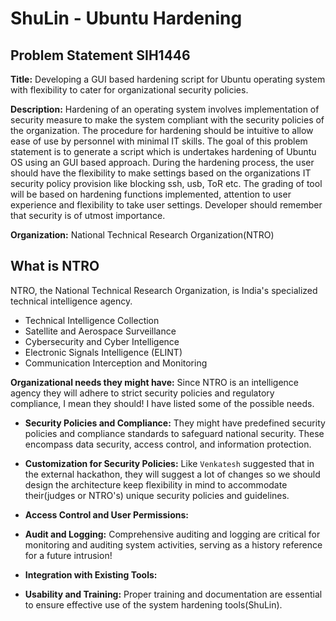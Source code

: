 # ShuLin - Ubuntu Hardening

## Problem Statement SIH1446

**Title:** Developing a GUI based hardening script for Ubuntu operating system with flexibility to cater for organizational security policies.

**Description:** Hardening of an operating system involves implementation of security measure to make the system compliant with the security policies of the organization. The procedure for hardening should be intuitive to allow ease of use by personnel with minimal IT skills. The goal of this problem statement is to generate a script which is undertakes hardening of Ubuntu OS using an GUI based approach. During the hardening process, the user should have the flexibility to make settings based on the organizations IT security policy provision like blocking ssh, usb, ToR etc. The grading of tool will be based on hardening functions implemented, attention to user experience and flexibility to take user settings. Developer should remember that security is of utmost importance.

**Organization:** National Technical Research Organization(NTRO)

## What is NTRO

NTRO, the National Technical Research Organization, is India's specialized technical intelligence agency.

- Technical Intelligence Collection
- Satellite and Aerospace Surveillance
- Cybersecurity and Cyber Intelligence
- Electronic Signals Intelligence (ELINT)
- Communication Interception and Monitoring

**Organizational needs they might have:**
Since NTRO is an intelligence agency they will adhere to strict security policies and regulatory compliance, I mean they should! I have listed some of the possible needs.

- **Security Policies and Compliance:** They might have predefined security policies and compliance standards to safeguard national security. These encompass data security, access control, and information protection.

- **Customization for Security Policies:** Like `Venkatesh` suggested that in the external hackathon, they will suggest a lot of changes so we should design the architecture keep flexibility in mind to accommodate their(judges or NTRO's) unique security policies and guidelines.

- **Access Control and User Permissions:**

- **Audit and Logging:** Comprehensive auditing and logging are critical for monitoring and auditing system activities, serving as a history reference for a future intrusion!

- **Integration with Existing Tools:**

- **Usability and Training:** Proper training and documentation are essential to ensure effective use of the system hardening tools(ShuLin).

